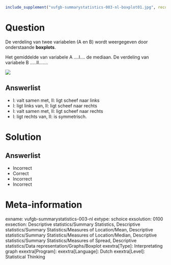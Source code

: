 ```{r, echo = FALSE, results = "hide"}
include_supplement("vufgb-summarystatistics-003-nl-boxplot01.jpg", recursive = TRUE)
```

Question
========
  
De verdeling van twee variabelen (A en B) wordt weergegeven door onderstaande **boxplots**. 

Het gemiddelde van variabele A ....I.... de mediaan. De verdeling van variabele B …..II……. 

![](vufgb-summarystatistics-003-nl-boxplot01.jpg)
  
Answerlist
----------
* I: valt samen met,  II: ligt scheef naar links
* I: ligt links van,  II: ligt scheef naar rechts
* I: valt samen met,  II: ligt scheef naar rechts
* I: ligt rechts van,   II: is symmetrisch. 


Solution
========

Answerlist
----------
* Incorrect
* Correct
* Incorrect
* Incorrect

Meta-information
================
exname: vufgb-summarystatistics-003-nl
extype: schoice
exsolution: 0100
exsection: Descriptive statistics/Summary Statistics, Descriptive statistics/Summary Statistics/Measures of Location/Mean, Descriptive statistics/Summary Statistics/Measures of Location/Median, Descriptive statistics/Summary Statistics/Measures of Spread, Descriptive statistics/Data representation/Graphs/Boxplot
exextra[Type]: Interpretating graph
exextra[Program]: 
exextra[Language]: Dutch
exextra[Level]: Statistical Thinking